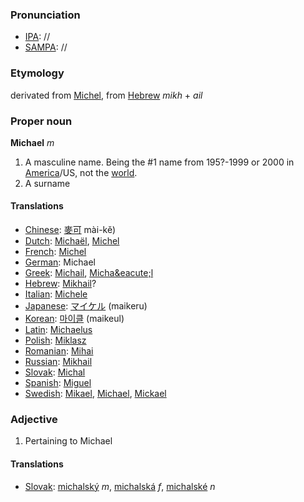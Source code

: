 ===Pronunciation===
*[[IPA]]: //
*[[SAMPA]]: //
===Etymology===
derivated from [[Michel]], from [[Hebrew]] ''mikh'' + ''ail''
===Proper noun===
'''Michael''' ''m''

#A masculine name.  Being the #1 name from 195?-1999 or 2000 in [[USA|America]]/US, not the [[world]].
#A surname

====Translations====
*[[Chinese]]: [[麥可]] mài-kě)
*[[Dutch]]: [[Michaël]], [[Michel]]
*[[French]]: [[Michel]]
*[[German]]: Michael
*[[Greek]]: [[Michail]], [[Micha&eacute;l]]
*[[Hebrew]]: [[Mikhail]]?
*[[Italian]]: [[Michele]]
*[[Japanese]]: [[マイケル]] (maikeru)
*[[Korean]]: [[마이클]] (maikeul)
*[[Latin]]: [[Michaelus]]
*[[Polish]]: [[Miklasz]]
*[[Romanian]]: [[Mihai]]
*[[Russian]]: [[Mikhail]]
*[[Slovak]]: [[Michal]]
*[[Spanish]]: [[Miguel]]
*[[Swedish]]: [[Mikael]], [[Michael]], [[Mickael]]

===Adjective===
# Pertaining to Michael
====Translations====
*[[Slovak]]: [[michalský]] ''m'', [[michalská]] ''f'', [[michalské]] ''n''